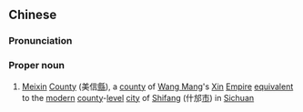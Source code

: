 ==Chinese==
{{zh-forms}}
{{wikipedia|Shifang}}
===Pronunciation===
{{zh-pron
|m=Měixìn
|cat=pn
}}
===Proper noun===
{{zh-proper noun}}

# {{lb|zh|historical|_|geography}} [[Meixin]] [[county|County]] (美信[[縣]]), a [[county]] of [[w:Wang Mang|Wang Mang]]'s [[Xin]] [[empire|Empire]] [[equivalent]] to the [[modern]] [[county]]-[[level]] [[city]] of [[Shifang]] (什邡[[市]]) in [[Sichuan]]